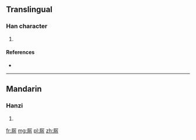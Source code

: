 {{also|廳}}
==Translingual==

===Han character===
{{Han char|rn=27|rad=厂|as=07|sn=9|four=|canj=一口竹中 (MRHL)|ids=⿸[[厂]][[听]]}}

# {{defn|Han|sort=厂07}}

====References====
* {{Han ref|kx=0161.351|hdz=80007.160|uh=539B|ud=21403}}

----

==Mandarin==

===Hanzi===
{{cmn-hanzi|pin=[[tīng]] ([[ting1]])|wg=t'ing<sup>1</sup>}}

# {{defn|lang=cmn|sort=厂07}}

[[fr:厛]]
[[mg:厛]]
[[pl:厛]]
[[zh:厛]]